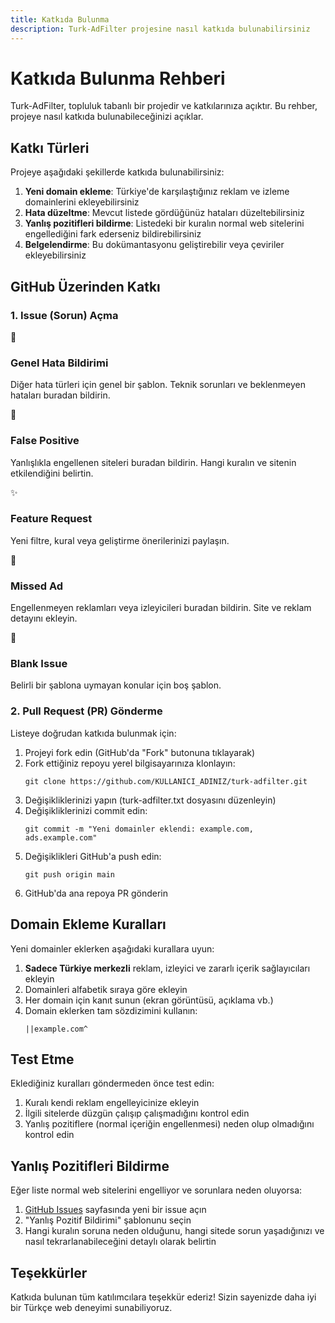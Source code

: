 ```yaml
---
title: Katkıda Bulunma
description: Turk-AdFilter projesine nasıl katkıda bulunabilirsiniz
---
```


# Katkıda Bulunma Rehberi

Turk-AdFilter, topluluk tabanlı bir projedir ve katkılarınıza açıktır. Bu rehber, projeye nasıl katkıda bulunabileceğinizi açıklar.

## Katkı Türleri

Projeye aşağıdaki şekillerde katkıda bulunabilirsiniz:

1. **Yeni domain ekleme**: Türkiye'de karşılaştığınız reklam ve izleme domainlerini ekleyebilirsiniz
2. **Hata düzeltme**: Mevcut listede gördüğünüz hataları düzeltebilirsiniz
3. **Yanlış pozitifleri bildirme**: Listedeki bir kuralın normal web sitelerini engellediğini fark ederseniz bildirebilirsiniz
4. **Belgelendirme**: Bu dokümantasyonu geliştirebilir veya çeviriler ekleyebilirsiniz

## GitHub Üzerinden Katkı

### 1. Issue (Sorun) Açma

<section style={{ display: 'flex', flexWrap: 'wrap', gap: '1.5rem', margin: '2rem 0' }}>
  <div style={{ flex: '1 1 260px', background: '#191919', borderRadius: '12px', padding: '1.5rem', boxShadow: '0 2px 8px #0002', color: '#fff', minWidth: '220px', textAlign: 'center' }}>
    <span style={{ fontSize: '2.2rem' }}>🐞</span>
    <h3 style={{ margin: '0.7rem 0 0.3rem 0' }}>Genel Hata Bildirimi</h3>
    <p style={{ fontSize: '0.98rem', color: '#bdbdbd' }}>Diğer hata türleri için genel bir şablon. Teknik sorunları ve beklenmeyen hataları buradan bildirin.</p>
  </div>
  <div style={{ flex: '1 1 260px', background: '#191919', borderRadius: '12px', padding: '1.5rem', boxShadow: '0 2px 8px #0002', color: '#fff', minWidth: '220px', textAlign: 'center' }}>
    <span style={{ fontSize: '2.2rem' }}>🚫</span>
    <h3 style={{ margin: '0.7rem 0 0.3rem 0' }}>False Positive</h3>
    <p style={{ fontSize: '0.98rem', color: '#bdbdbd' }}>Yanlışlıkla engellenen siteleri buradan bildirin. Hangi kuralın ve sitenin etkilendiğini belirtin.</p>
  </div>
  <div style={{ flex: '1 1 260px', background: '#191919', borderRadius: '12px', padding: '1.5rem', boxShadow: '0 2px 8px #0002', color: '#fff', minWidth: '220px', textAlign: 'center' }}>
    <span style={{ fontSize: '2.2rem' }}>✨</span>
    <h3 style={{ margin: '0.7rem 0 0.3rem 0' }}>Feature Request</h3>
    <p style={{ fontSize: '0.98rem', color: '#bdbdbd' }}>Yeni filtre, kural veya geliştirme önerilerinizi paylaşın.</p>
  </div>
  <div style={{ flex: '1 1 260px', background: '#191919', borderRadius: '12px', padding: '1.5rem', boxShadow: '0 2px 8px #0002', color: '#fff', minWidth: '220px', textAlign: 'center' }}>
    <span style={{ fontSize: '2.2rem' }}>📢</span>
    <h3 style={{ margin: '0.7rem 0 0.3rem 0' }}>Missed Ad</h3>
    <p style={{ fontSize: '0.98rem', color: '#bdbdbd' }}>Engellenmeyen reklamları veya izleyicileri buradan bildirin. Site ve reklam detayını ekleyin.</p>
  </div>
  <div style={{ flex: '1 1 260px', background: '#191919', borderRadius: '12px', padding: '1.5rem', boxShadow: '0 2px 8px #0002', color: '#fff', minWidth: '220px', textAlign: 'center' }}>
    <span style={{ fontSize: '2.2rem' }}>📝</span>
    <h3 style={{ margin: '0.7rem 0 0.3rem 0' }}>Blank Issue</h3>
    <p style={{ fontSize: '0.98rem', color: '#bdbdbd' }}>Belirli bir şablona uymayan konular için boş şablon.</p>
  </div>
</section>

### 2. Pull Request (PR) Gönderme

Listeye doğrudan katkıda bulunmak için:

1. Projeyi fork edin (GitHub'da "Fork" butonuna tıklayarak)
2. Fork ettiğiniz repoyu yerel bilgisayarınıza klonlayın:
   ```
   git clone https://github.com/KULLANICI_ADINIZ/turk-adfilter.git
   ```
3. Değişikliklerinizi yapın (turk-adfilter.txt dosyasını düzenleyin)
4. Değişikliklerinizi commit edin:
   ```
   git commit -m "Yeni domainler eklendi: example.com, ads.example.com"
   ```
5. Değişiklikleri GitHub'a push edin:
   ```
   git push origin main
   ```
6. GitHub'da ana repoya PR gönderin

## Domain Ekleme Kuralları

Yeni domainler eklerken aşağıdaki kurallara uyun:

1. **Sadece Türkiye merkezli** reklam, izleyici ve zararlı içerik sağlayıcıları ekleyin
2. Domainleri alfabetik sıraya göre ekleyin
3. Her domain için kanıt sunun (ekran görüntüsü, açıklama vb.)
4. Domain eklerken tam sözdizimini kullanın:
   ```
   ||example.com^
   ```

## Test Etme

Eklediğiniz kuralları göndermeden önce test edin:

1. Kuralı kendi reklam engelleyicinize ekleyin
2. İlgili sitelerde düzgün çalışıp çalışmadığını kontrol edin
3. Yanlış pozitiflere (normal içeriğin engellenmesi) neden olup olmadığını kontrol edin

## Yanlış Pozitifleri Bildirme

Eğer liste normal web sitelerini engelliyor ve sorunlara neden oluyorsa:

1. [GitHub Issues](https://github.com/omerdduran/turk-adfilter/issues) sayfasında yeni bir issue açın
2. "Yanlış Pozitif Bildirimi" şablonunu seçin
3. Hangi kuralın soruna neden olduğunu, hangi sitede sorun yaşadığınızı ve nasıl tekrarlanabileceğini detaylı olarak belirtin

## Teşekkürler

Katkıda bulunan tüm katılımcılara teşekkür ederiz! Sizin sayenizde daha iyi bir Türkçe web deneyimi sunabiliyoruz. 